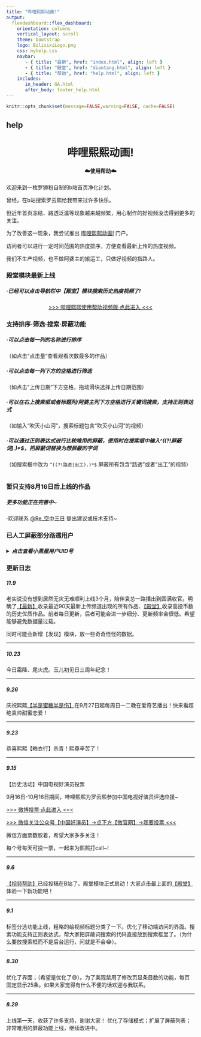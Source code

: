 ```yaml
---
title: "哔哩熙熙动画!"
output: 
  flexdashboard::flex_dashboard:
    orientation: columns
    vertical_layout: scroll
    theme: bootstrap
    logo: BilixixiLogo.png
    css: myhelp.css
    navbar:
       - { title: "最新", href: "index.html", align: left }
       - { title: "殿堂", href: "diantang.html", align: left }
       - { title: "帮助", href: "help.html", align: left }
    includes:
       in_header: GA.html
       after_body: footer_help.html
---
```


```r
knitr::opts_chunk$set(message=FALSE,warning=FALSE, cache=FALSE)
```




help {data-width=650}
-----------------------------------------------------------------------

<center>

<h1> 哔哩熙熙动画!</h1>
<h4>☁️使用帮助☁️</h4>

</center>

<div class="opening">

欢迎来到一枚罗狮粉自制的b站首页净化计划。

曾经，在b站搜索罗云熙给我带来过许多快乐。

但近年首页冻结、路透泛滥等现象越来越频繁，用心制作的好视频没法得到更多的关注。

为了改善这一现象，我尝试推出 [哔哩熙熙动画!](index.html) 门户。

访问者可以进行一定时间范围的热度排序，方便查看最新上传的热度视频。

我们不生产视频，也不做阿婆主的搬运工，只做好视频的指路人。



</div>

<a class="anchor" name="event"></a>


### 殿堂模块最新上线

<h5>·已经可以点击导航栏中【殿堂】模块搜索历史热度视频了! </h5>

<center>

<a href='https://www.bilibili.com/video/BV1W54y1v7H7' target='_blank'>\>\>\> 哔哩熙熙使用帮助视频版·点此进入 \<\<\<</a>

</center>



### 支持排序·筛选·搜索·屏蔽功能

<h5>·可以点击每一列的名称进行排序 </h5>

（如点击“点击量”查看观看次数最多的作品）

<h5>·可以点击每一列下方的空格进行筛选</h5>

（如点击“上传日期”下方空格，拖动滑块选择上传日期范围）

<h5>·可以在右上搜索框或者标题列/阿婆主列下方空格进行关键词搜索，支持正则表达式</h5>

（如输入“吹灭小山河”，搜索标题包含“吹灭小山河”的视频）  

<h5>·可以通过正则表达式进行比较难用的屏蔽，使用时在搜索框中输入^((?!屏蔽词).)*$，把屏蔽词替换为想屏蔽的字词</h5>

（如搜索框中改为 `^((?!路透|出工).)*$` 屏蔽所有包含“路透”或者“出工”的视频）


```r

```


### 暂只支持8月16日后上线的作品

<h5>更多功能正在完善中~</h5>

·欢迎联系 [\@Re_空中三日](https://www.weibo.com/6722029638/) 提出建议或技术支持~


### 已人工屏蔽部分路透用户 

<h5><details><summary>点击查看小黑屋用户UID号</summary> 

`r as.character(scan("LittleBlackRoom.txt"))`

</details> </h5>


### 更新日志

<h5>11.9</h5>

老实说没有想到居然无灾无难顺利上线3个月，陪伴袁总一路播出到圆满收官。明确了[【最新】](index.html)收录最近90天最新上传频道出现的所有作品、[【殿堂】](diantang.html)收录高投币数的历史优质作品。前者每日更新，后者可能会进一步细分、更新频率会很低。希望能够避免数据量过载。

同时可能会新增【发现】模块，放一些奇奇怪怪的数据。

---


<h5>10.23</h5>

今日霜降、尾火虎。玉儿初见日三周年纪念！

---

<h5>9.26</h5>

庆祝熙熙[【半是蜜糖半是伤】](https://so.iqiyi.com/so/q_%E5%8D%8A%E6%98%AF%E8%9C%9C%E7%B3%96%E5%8D%8A%E6%98%AF%E4%BC%A4?source=input&sr=10577515516871950)在9月27日起每周日一二晚在爱奇艺播出！快来看超绝袁帅甜蜜恋爱！

---

<h5>9.23</h5>

恭喜熙熙【皓衣行】杀青！熙尊辛苦了！

---

<h5>9.15</h5>

【历史活动】中国电视好演员投票

9月16日-10月16日期间，哔哩熙熙为罗云熙参加中国电视好演员评选应援~

<a href='http://t.cn/A64CCNGo' target='_blank'>\>\>\> 微博投票·点此进入 \<\<\<</a>

<a title='微信没法点击跳转，要自己搜索公众号哦！' tag='m' href='#event'>\>\>\> 微信关注公众号【中国好演员】→点下方【微官网】→我要投票 \<\<\<</a>


微信方面票数胶着，希望大家多多关注！

每个号每天可投一票，一起来为熙熙打call~!

---

<h5>9.6</h5>

[【视频帮助】](https://www.bilibili.com/video/BV1W54y1v7H7)已经投稿在B站了。殿堂模块正式启动！大家点击最上面的[【殿堂】](diantang.html)体验一下新功能吧！

---

<h5>9.1</h5>

标签分选功能上线，粗略的给视频标题分类了一下。优化了移动端访问的界面。搜索功能支持正则表达式，帮大家把屏蔽词搜索的代码直接放到搜索框里了。（为什么要放搜索框而不是后台运行，问就是不会😂）。

---

<h5>8.30</h5>

优化了界面；（希望是优化了😅）。为了美观禁用了修改页显条目数的功能，每页固定显示25条。如果大家觉得有什么不便的话欢迎与我联系。

---


<h5>8.29</h5>

上线第一天，收获了许多支持，谢谢大家！
优化了存储模式；扩展了屏蔽列表；非常难用的屏蔽功能上线，继续改进中。



<!-- ### 限时活动·中国电视好演员投票 -->

<!-- <h5>9月16日-10月16日期间，哔哩熙熙为罗云熙参加中国电视好演员评选应援~</h5> -->

<!-- <center> -->

<!-- <a href='http://t.cn/A64CCNGo' target='_blank'>\>\>\> 微博投票·点此进入 \<\<\<</a> -->

<!-- <a title='微信没法点击跳转，要自己搜索公众号哦！' tag='m' href='#event'>\>\>\> 微信关注公众号【中国好演员】→点下方【微官网】→我要投票 \<\<\<</a> -->

<!-- </center> -->

<!-- 微信方面票数胶着，希望大家多多关注！ -->

<!-- 每个号每天可投一票，一起来为熙熙打call~! -->
